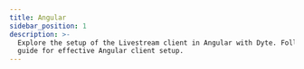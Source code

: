 ```yaml
---
title: Angular
sidebar_position: 1
description: >-
  Explore the setup of the Livestream client in Angular with Dyte. Follow our
  guide for effective Angular client setup.
---
```



<Quickstart product="Livestream" />

<head>
  <title>Angular Guide</title>
  <meta
    name="description"
    content="Explore the setup of the Livestream client in Angular with Dyte. Follow our guide for effective Angular client setup."
  />
</head>
